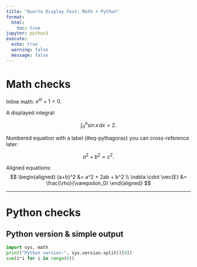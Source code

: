 ```yaml
---
title: "Quarto Display Test: Math + Python"
format:
  html:
    toc: true
jupyter: python3
execute:
  echo: true
  warning: false
  message: false
---
```


# Math checks

Inline math: $e^{i\pi}+1=0$.

A displayed integral:

$$
\int_{0}^{\pi} \sin x \, dx = 2.
$$

Numbered equation with a label {#eq-pythagoras} you can cross-reference later:

$$
a^2 + b^2 = c^2. \tag{1}\label{eq-pythagoras}
$$

Aligned equations:
$$
\begin{aligned}
(a+b)^2 &= a^2 + 2ab + b^2 \\
\nabla \cdot \vec{E} &= \frac{\rho}{\varepsilon_0}
\end{aligned}
$$


---

# Python checks

## Python version & simple output
```python
import sys, math
print("Python version:", sys.version.split()[0])
sum(i*i for i in range(6))
```

